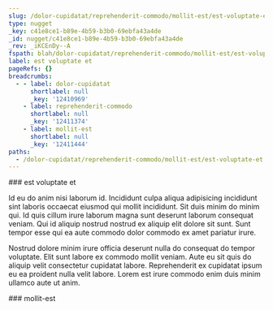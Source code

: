 ```yaml
---
slug: /dolor-cupidatat/reprehenderit-commodo/mollit-est/est-voluptate-et
type: nugget
_key: c41e8ce1-b89e-4b59-b3b0-69ebfa43a4de
_id: nugget/c41e8ce1-b89e-4b59-b3b0-69ebfa43a4de
_rev: _iKCEnDy--A
fspath: blah/dolor-cupidatat/reprehenderit-commodo/mollit-est/est-voluptate-et.md
label: est voluptate et
pageRefs: {}
breadcrumbs:
  - - label: dolor-cupidatat
      shortlabel: null
      _key: '12410969'
    - label: reprehenderit-commodo
      shortlabel: null
      _key: '12411374'
    - label: mollit-est
      shortlabel: null
      _key: '12411444'
paths:
  - /dolor-cupidatat/reprehenderit-commodo/mollit-est/est-voluptate-et
---
```


<NuggetArea>
<Nugget slug="/dolor-cupidatat/reprehenderit-commodo/mollit-est/est-voluptate-et" type="nugget" _key="c41e8ce1-b89e-4b59-b3b0-69ebfa43a4de" _id="nugget/c41e8ce1-b89e-4b59-b3b0-69ebfa43a4de" _rev="_iKCEnDy--A" fspath="blah/dolor-cupidatat/reprehenderit-commodo/mollit-est/est-voluptate-et.md" label="est voluptate et" paths="/dolor-cupidatat/reprehenderit-commodo/mollit-est/est-voluptate-et">
<NuggetBody>
### est voluptate et

Id eu do anim nisi laborum id. Incididunt culpa aliqua adipisicing incididunt sint laboris occaecat eiusmod qui mollit incididunt. Sit duis minim do minim qui. Id quis cillum irure laborum magna sunt deserunt laborum consequat veniam. Qui id aliquip nostrud nostrud ex aliquip elit dolore sit sunt. Sunt tempor esse qui ea aute commodo dolor commodo ex amet pariatur irure.

Nostrud dolore minim irure officia deserunt nulla do consequat do tempor voluptate. Elit sunt labore ex commodo mollit veniam. Aute eu sit quis do aliquip velit consectetur cupidatat labore. Reprehenderit ex cupidatat ipsum eu ea proident nulla velit labore. Lorem est irure commodo enim duis minim ullamco aute ut anim.

</NuggetBody>
<Breadcrumbs>
<Crumbs>
<Crumb _key="12410969" label="dolor-cupidatat" /><Crumb _key="12411374" label="reprehenderit-commodo" /><Crumb _key="12411444" label="mollit-est" />
</Crumbs>
</Breadcrumbs>
</Nugget>

<NuggetsInbound>
</NuggetsInbound>
<NuggetsOutbound>
</NuggetsOutbound>
</NuggetArea>
<PassagesInbound>
<Passage direction="inbound" type="passage" _key="12411444" _id="passage/12411444" _rev="_iKCEnDy--_" label="mollit-est" passage="mollit-est" fspath="blah/dolor-cupidatat/reprehenderit-commodo/mollit-est" paths="/dolor-cupidatat/reprehenderit-commodo/mollit-est" slug="/dolor-cupidatat/reprehenderit-commodo/mollit-est">
<NuggetBody>
### mollit-est

</NuggetBody>
<Breadcrumbs>
<Crumbs>
<Crumb _key="12410969" label="dolor-cupidatat" /><Crumb _key="12411374" label="reprehenderit-commodo" />
</Crumbs>
</Breadcrumbs>
</Passage>

</PassagesInbound>
<PassagesOutbound>
</PassagesOutbound>
